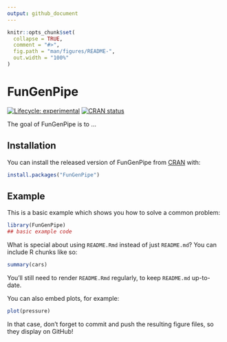 ```yaml
---
output: github_document
---
```


<!-- README.md is generated from README.Rmd. Please edit that file -->

```r
knitr::opts_chunk$set(
  collapse = TRUE,
  comment = "#>",
  fig.path = "man/figures/README-",
  out.width = "100%"
)
```

# FunGenPipe

<!-- badges: start -->
[![Lifecycle: experimental](https://img.shields.io/badge/lifecycle-experimental-orange.svg)](https://www.tidyverse.org/lifecycle/#experimental)
[![CRAN status](https://www.r-pkg.org/badges/version/FunGenPipe)](https://CRAN.R-project.org/package=FunGenPipe)
<!-- badges: end -->

The goal of FunGenPipe is to ...

## Installation

You can install the released version of FunGenPipe from [CRAN](https://CRAN.R-project.org) with:

``` r
install.packages("FunGenPipe")
```

## Example

This is a basic example which shows you how to solve a common problem:

```r
library(FunGenPipe)
## basic example code
```

What is special about using `README.Rmd` instead of just `README.md`? You can include R chunks like so:

```r
summary(cars)
```

You'll still need to render `README.Rmd` regularly, to keep `README.md` up-to-date.

You can also embed plots, for example:

```r
plot(pressure)
```

In that case, don't forget to commit and push the resulting figure files, so they display on GitHub!
